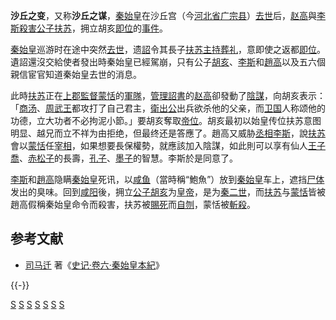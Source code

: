 {{otheruses|subject=秦始皇死后的沙丘之变|other=赵武灵王死因的沙丘政变|沙丘之亂}}
'''沙丘之变'''，又称'''沙丘之谋'''，[[秦始皇|秦始皇]]在沙丘宫（今[[河北省|河北省]][[广宗县|广宗县]]）[[去世|去世]]后，[[赵高|赵高]]與[[李斯|李斯]][[殺害|殺害]][[公子|公子]][[扶苏|扶苏]]，拥立胡亥[[即位|即位]]的[[事件|事件]]。

[[秦始皇|秦始皇]]巡游时在途中突然[[去世|去世]]，遗[[詔|詔]]令其長子[[扶苏|扶苏]][[主持|主持]][[葬礼|葬礼]]，意即使之返都[[即位|即位]]。遺詔還沒交給使者發出時秦始皇已經駕崩，只有公子[[胡亥|胡亥]]、[[李斯|李斯]]和[[趙高|趙高]]以及五六個親信宦官知道秦始皇去世的消息。

此時[[扶苏|扶苏]]正在[[上郡|上郡]][[監軍|監督]][[蒙恬|蒙恬]]的[[軍隊|軍隊]]，[[管理|管理]][[詔書|詔書]]的[[赵高|赵高]]卻發動了[[陰謀|陰謀]]，向胡亥表示：「[[商汤|商汤]]、[[周武王|周武王]]都攻打了自己君主，[[衛出公|衛出公]]出兵欲杀他的父亲，而[[卫国|卫国]]人称颂他的功德，立大功者不必拘泥小節。」要胡亥奪取[[帝位|帝位]]。胡亥最初以始皇传位扶苏意图明显、越兄而立不祥为由拒绝，但最终还是答應了。趙高又威胁[[丞相|丞相]][[李斯|李斯]]，說[[扶苏|扶苏]]會以[[蒙恬|蒙恬]]任[[宰相|宰相]]，如果想要長保權勢，就應該加入陰謀，如此則可以享有仙人[[王子喬|王子喬]]、[[赤松子|赤松子]]的長壽，[[孔子|孔子]]、[[墨子|墨子]]的智慧。李斯於是同意了。

[[李斯|李斯]]和[[趙高|趙高]]隐瞒[[秦始皇|秦始皇]]死讯，以[[咸鱼|咸鱼]]（當時稱“鮑魚”）放到[[秦始皇|秦始皇]]车上，遮挡[[尸体|尸体]]发出的臭味。回到[[咸阳|咸阳]]後，拥立[[公子|公子]][[胡亥|胡亥]]为[[皇帝|皇帝]]，是为[[秦二世|秦二世]]，而[[扶苏|扶苏]]与[[蒙恬|蒙恬]]皆被趙高假稱秦始皇命令而殺害，扶苏被[[賜死|賜死]]而[[自刎|自刎]]，蒙恬被[[斬殺|斬殺]]。

== 参考文献 ==
{{Reflist}}
* [[司马迁|司马迁]] 著《[[:s:史記/卷006|史记·卷六·秦始皇本紀]]》

{{-}}
{{秦朝歷史事件}}

[[Category:秦朝历史事件|S]]
[[Category:秦朝政治|S]]
[[Category:中国政变|S]]
[[Category:河北政治事件|S]]
[[Category:邢台历史|S]]
[[Category:广宗县|S]]
[[Category:前210年|S]]